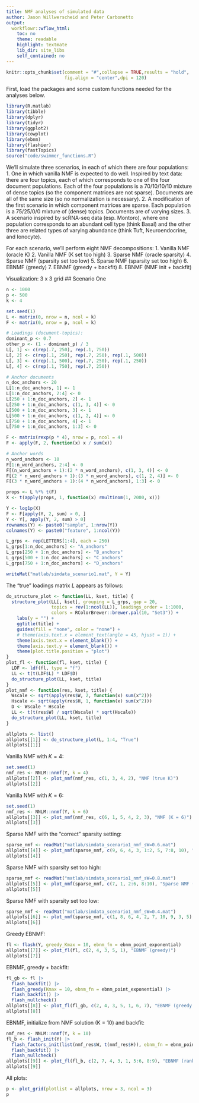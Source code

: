 ```yaml
---
title: NMF analyses of simulated data
author: Jason Willwerscheid and Peter Carbonetto
output:
  workflowr::wflow_html:
    toc: no
    theme: readable
    highlight: textmate
    lib_dir: site_libs
    self_contained: no
---
```


```r
knitr::opts_chunk$set(comment = "#",collapse = TRUE,results = "hold",
                      fig.align = "center",dpi = 120)
```

First, load the packages and some custom functions needed for the
analyses below.

```r
library(R.matlab)
library(tibble)
library(dplyr)
library(tidyr)
library(ggplot2)
library(cowplot)
library(ebnm)
library(flashier)
library(fastTopics)
source("code/swimmer_functions.R")
```

We'll simulate three scenarios, in each of which there are four populations:
  1. One in which vanilla NMF is expected to do well. Inspired by text data: there are four topics, each of which corresponds to one of the four document populations. Each of the four populations is a 70/10/10/10 mixture of dense topics (so the component matrices are not sparse). Documents are all of the same size (so no normalization is necessary).
  2. A modification of the first scenario in which component matrices are sparse. Each population is a 75/25/0/0 mixture of (dense) topics. Documents are of varying sizes.
  3. A scenario inspired by scRNA-seq data (esp. Montoro), where one population corresponds to an abundant cell type (think Basal) and the other three are related types of varying abundance (think Tuft, Neuroendocrine, and Ionocyte).
  
For each scenario, we'll perform eight NMF decompositions:
1. Vanilla NMF (oracle K)
2. Vanilla NMF (K set too high)
3. Sparse NMF (oracle sparsity)
4. Sparse NMF (sparsity set too low)
5. Sparse NMF (sparsity set too high)
6. EBNMF (greedy) 
7. EBNMF (greedy + backfit)
8. EBNMF (NMF init + backfit)

Visualization: 3 x 3 grid
## Scenario One

```r
n <- 1000
p <- 500
k <- 4

set.seed(1)
L <- matrix(0, nrow = n, ncol = k)
F <- matrix(0, nrow = p, ncol = k)

# Loadings (document-topics):
dominant_p <- 0.7
other_p <- (1 - dominant_p) / 3
L[, 1] <- c(rep(.7, 250), rep(.1, 750))
L[, 2] <- c(rep(.1, 250), rep(.7, 250), rep(.1, 500))
L[, 3] <- c(rep(.1, 500), rep(.7, 250), rep(.1, 250))
L[, 4] <- c(rep(.1, 750), rep(.7, 250))

# Anchor documents
n_doc_anchors <- 20
L[1:n_doc_anchors, 1] <- 1
L[1:n_doc_anchors, 2:4] <- 0
L[250 + 1:n_doc_anchors, 2] <- 1
L[250 + 1:n_doc_anchors, c(1, 3, 4)] <- 0
L[500 + 1:n_doc_anchors, 3] <- 1
L[500 + 1:n_doc_anchors, c(1, 2, 4)] <- 0
L[750 + 1:n_doc_anchors, 4] <- 1
L[750 + 1:n_doc_anchors, 1:3] <- 0

F <- matrix(rexp(p * 4), nrow = p, ncol = 4)
F <- apply(F, 2, function(x) x / sum(x))

# Anchor words
n_word_anchors <- 10
F[1:n_word_anchors, 2:4] <- 0
F[(n_word_anchors + 1):(2 * n_word_anchors), c(1, 3, 4)] <- 0
F[(2 * n_word_anchors + 1):(3 * n_word_anchors), c(1, 2, 4)] <- 0
F[(3 * n_word_anchors + 1):(4 * n_word_anchors), 1:3] <- 0

props <- L %*% t(F)
X <- t(apply(props, 1, function(x) rmultinom(1, 2000, x)))

Y <- log1p(X)
F <- F[apply(Y, 2, sum) > 0, ]
Y <- Y[, apply(Y, 2, sum) > 0]
rownames(Y) <- paste0("sample", 1:nrow(Y))
colnames(Y) <- paste0("feature", 1:ncol(Y))

L_grps <- rep(LETTERS[1:4], each = 250)
L_grps[1:n_doc_anchors] <- "A_anchors"
L_grps[250 + 1:n_doc_anchors] <- "B_anchors"
L_grps[500 + 1:n_doc_anchors] <- "C_anchors"
L_grps[750 + 1:n_doc_anchors] <- "D_anchors"

writeMat("matlab/simdata_scenario1.mat", Y = Y)
```

The "true" loadings matrix $L$ appears as follows:

```r
do_structure_plot <- function(LL, kset, title) {
  structure_plot(LL[, kset], grouping = L_grps, gap = 20, 
                 topics = rev(1:ncol(LL)), loadings_order = 1:1000,
                 colors = RColorBrewer::brewer.pal(10, "Set3")) +
    labs(y = "") +
    ggtitle(title) +
    guides(fill = "none", color = "none") +
    # theme(axis.text.x = element_text(angle = 45, hjust = 1)) +
    theme(axis.text.x = element_blank()) +
    theme(axis.text.y = element_blank()) +
    theme(plot.title.position = "plot")
}
plot_fl <- function(fl, kset, title) {
  LDF <- ldf(fl, type = "f")
  LL <- t(t(LDF$L) * LDF$D)
  do_structure_plot(LL, kset, title)
}
plot_nmf <- function(res, kset, title) {
  Wscale <- sqrt(apply(res$W, 2, function(x) sum(x^2)))
  Hscale <- sqrt(apply(res$H, 1, function(x) sum(x^2)))
  D <- Wscale * Hscale
  LL <- t(t(res$W) / sqrt(Wscale) * sqrt(Hscale))
  do_structure_plot(LL, kset, title)
}

allplots <- list()
allplots[[1]] <- do_structure_plot(L, 1:4, "True")
allplots[[1]]
```

Vanilla NMF with $K = 4$:

```r
set.seed(1)
nmf_res <- NNLM::nnmf(Y, k = 4)
allplots[[2]] <- plot_nmf(nmf_res, c(1, 3, 4, 2), "NMF (true K)")
allplots[[2]]
```

Vanilla NMF with $K = 6$:

```r
set.seed(1)
nmf_res <- NNLM::nnmf(Y, k = 6)
allplots[[3]] <- plot_nmf(nmf_res, c(6, 1, 5, 4, 2, 3), "NMF (K = 6)")
allplots[[3]]
```

Sparse NMF with the "correct" sparsity setting:

```r
sparse_nmf <- readMat("matlab/simdata_scenario1_nmf_sW=0.6.mat")
allplots[[4]] <- plot_nmf(sparse_nmf, c(9, 6, 4, 3, 1:2, 5, 7:8, 10), "Sparse NMF (correct sparsity)")
allplots[[4]]
```

Sparse NMF with sparsity set too high:

```r
sparse_nmf <- readMat("matlab/simdata_scenario1_nmf_sW=0.8.mat")
allplots[[5]] <- plot_nmf(sparse_nmf, c(7, 1, 2:6, 8:10), "Sparse NMF (too much sparsity)")
allplots[[5]]
```

Sparse NMF with sparsity set too low:

```r
sparse_nmf <- readMat("matlab/simdata_scenario1_nmf_sW=0.4.mat")
allplots[[6]] <- plot_nmf(sparse_nmf, c(1, 8, 6, 4, 2, 7, 10, 9, 3, 5), "Sparse NMF (not enough sparsity)")
allplots[[6]]
```

Greedy EBNMF:

```r
fl <- flash(Y, greedy_Kmax = 10, ebnm_fn = ebnm_point_exponential)
allplots[[7]] <- plot_fl(fl, c(2, 4, 3, 5, 1), "EBNMF (greedy)")
allplots[[7]]
```

EBNMF, greedy + backfit:

```r
fl_gb <- fl |> 
  flash_backfit() |>
  flash_greedy(Kmax = 10, ebnm_fn = ebnm_point_exponential) |>
  flash_backfit() |>
  flash_nullcheck()
allplots[[8]] <- plot_fl(fl_gb, c(2, 4, 3, 5, 1, 6, 7), "EBNMF (greedy + backfit)") 
allplots[[8]]
```

EBNMF, initialize from NMF solution (K = 10) and backfit:

```r
nmf_res <- NNLM::nnmf(Y, k = 10)
fl_b <- flash_init(Y) |>
  flash_factors_init(list(nmf_res$W, t(nmf_res$H)), ebnm_fn = ebnm_point_exponential) |>
  flash_backfit() |>
  flash_nullcheck()
allplots[[9]] <- plot_fl(fl_b, c(2, 7, 4, 3, 1, 5:6, 8:9), "EBNMF (rank-10 NMF init)") 
allplots[[9]]
```

All plots:

```r
p <- plot_grid(plotlist = allplots, nrow = 3, ncol = 3)
p
```
